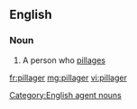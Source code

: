 ==English==

===Noun===
{{en-noun}}

# A person who [[pillage]]s

[[Category:English agent nouns]]

[[fr:pillager]]
[[mg:pillager]]
[[vi:pillager]]